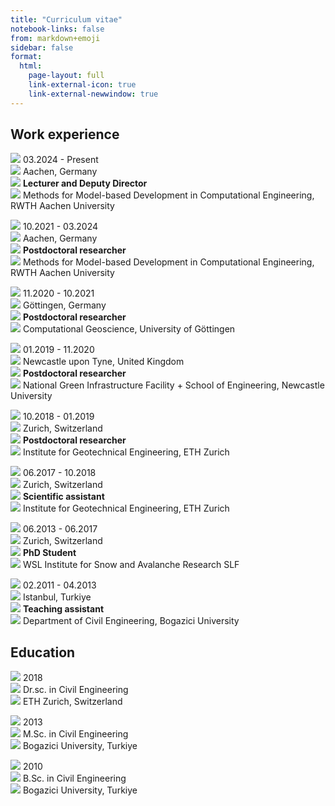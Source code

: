 ```yaml
---
title: "Curriculum vitae"
notebook-links: false
from: markdown+emoji
sidebar: false
format: 
  html:
    page-layout: full
    link-external-icon: true
    link-external-newwindow: true
---
```


## Work experience

::: {layout-ncol=3}
![](https://icons.getbootstrap.com/assets/icons/calendar3.svg) 03.2024 - Present \
![](https://icons.getbootstrap.com/assets/icons/geo-alt.svg) Aachen, Germany \
![](https://icons.getbootstrap.com/assets/icons/person-vcard.svg) **Lecturer and Deputy Director** \
![](https://icons.getbootstrap.com/assets/icons/building.svg) Methods for Model-based Development in Computational Engineering, RWTH Aachen University

![](https://icons.getbootstrap.com/assets/icons/calendar3.svg) 10.2021 - 03.2024 \
![](https://icons.getbootstrap.com/assets/icons/geo-alt.svg) Aachen, Germany \
![](https://icons.getbootstrap.com/assets/icons/person-vcard.svg) **Postdoctoral researcher** \
![](https://icons.getbootstrap.com/assets/icons/building.svg) Methods for Model-based Development in Computational Engineering, RWTH Aachen University \

![](https://icons.getbootstrap.com/assets/icons/calendar3.svg) 11.2020 - 10.2021 \
![](https://icons.getbootstrap.com/assets/icons/geo-alt.svg) Göttingen, Germany \
![](https://icons.getbootstrap.com/assets/icons/person-vcard.svg) **Postdoctoral researcher** \
![](https://icons.getbootstrap.com/assets/icons/building.svg) Computational Geoscience, University of Göttingen \

![](https://icons.getbootstrap.com/assets/icons/calendar3.svg) 01.2019 - 11.2020 \
![](https://icons.getbootstrap.com/assets/icons/geo-alt.svg) Newcastle upon Tyne, United Kingdom \
![](https://icons.getbootstrap.com/assets/icons/person-vcard.svg) **Postdoctoral researcher** \
![](https://icons.getbootstrap.com/assets/icons/building.svg) National Green Infrastructure Facility + School of Engineering, Newcastle University \

![](https://icons.getbootstrap.com/assets/icons/calendar3.svg) 10.2018 - 01.2019 \
![](https://icons.getbootstrap.com/assets/icons/geo-alt.svg) Zurich, Switzerland \
![](https://icons.getbootstrap.com/assets/icons/person-vcard.svg) **Postdoctoral researcher** \
![](https://icons.getbootstrap.com/assets/icons/building.svg) Institute for Geotechnical Engineering, ETH Zurich \

![](https://icons.getbootstrap.com/assets/icons/calendar3.svg) 06.2017 - 10.2018 \
![](https://icons.getbootstrap.com/assets/icons/geo-alt.svg) Zurich, Switzerland \
![](https://icons.getbootstrap.com/assets/icons/person-vcard.svg) **Scientific assistant** \
![](https://icons.getbootstrap.com/assets/icons/building.svg) Institute for Geotechnical Engineering, ETH Zurich \

![](https://icons.getbootstrap.com/assets/icons/calendar3.svg) 06.2013 - 06.2017 \
![](https://icons.getbootstrap.com/assets/icons/geo-alt.svg) Zurich, Switzerland \
![](https://icons.getbootstrap.com/assets/icons/person-vcard.svg) **PhD Student** \
![](https://icons.getbootstrap.com/assets/icons/building.svg) WSL Institute for Snow and Avalanche Research SLF \

![](https://icons.getbootstrap.com/assets/icons/calendar3.svg) 02.2011 - 04.2013 \
![](https://icons.getbootstrap.com/assets/icons/geo-alt.svg) Istanbul, Turkiye \
![](https://icons.getbootstrap.com/assets/icons/person-vcard.svg) **Teaching assistant** \
![](https://icons.getbootstrap.com/assets/icons/building.svg) Department of Civil Engineering, Bogazici University \

:::

## Education

::: {layout-ncol=3}
![](https://icons.getbootstrap.com/assets/icons/calendar3.svg) 2018 \
![](https://icons.getbootstrap.com/assets/icons/mortarboard.svg) Dr.sc. in Civil Engineering \
![](https://icons.getbootstrap.com/assets/icons/building.svg) ETH Zurich, Switzerland

![](https://icons.getbootstrap.com/assets/icons/calendar3.svg) 2013 \
![](https://icons.getbootstrap.com/assets/icons/mortarboard.svg) M.Sc. in Civil Engineering \
![](https://icons.getbootstrap.com/assets/icons/building.svg) Bogazici University, Turkiye

![](https://icons.getbootstrap.com/assets/icons/calendar3.svg) 2010 \
![](https://icons.getbootstrap.com/assets/icons/mortarboard.svg) B.Sc. in Civil Engineering \
![](https://icons.getbootstrap.com/assets/icons/building.svg) Bogazici University, Turkiye
:::